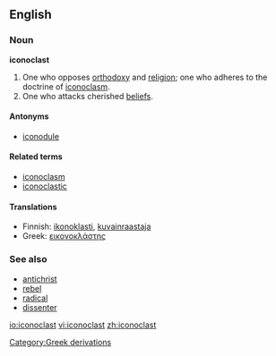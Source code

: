 ==English==

===Noun===
'''iconoclast'''

# One who opposes [[orthodoxy]] and [[religion]]; one who adheres to the doctrine of [[iconoclasm]].
# One who attacks cherished [[belief]]s.

====Antonyms====
*[[iconodule]]

====Related terms====
*[[iconoclasm]]
*[[iconoclastic]]

====Translations====
{{top}}
*Finnish: [[ikonoklasti]], [[kuvainraastaja]]
*Greek: [[εικονοκλάστης]]
{{mid}}
{{bottom}}

===See also===
*[[antichrist]]
*[[rebel]]
*[[radical]]
*[[dissenter]]

[[Category:Greek derivations]]

[[io:iconoclast]]
[[vi:iconoclast]]
[[zh:iconoclast]]